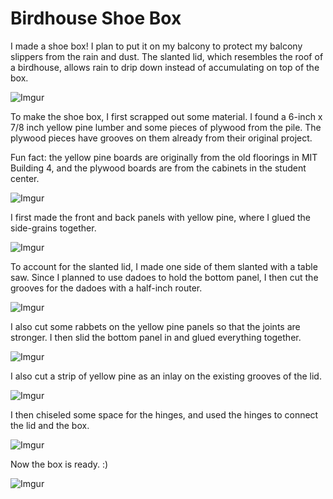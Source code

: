 # Birdhouse Shoe Box

I made a shoe box! I plan to put it on my balcony to protect my balcony slippers from the rain and dust. The slanted lid, which resembles the roof of a birdhouse, allows rain to drip down instead of accumulating on top of the box.

![Imgur](https://i.imgur.com/p5wy9Quh.jpg)

To make the shoe box, I first scrapped out some material. I found a 6-inch x 7/8 inch yellow pine lumber and some pieces of plywood from the pile. The plywood pieces have grooves on them already from their original project.

Fun fact: the yellow pine boards are originally from the old floorings in MIT Building 4, and the plywood boards are from the cabinets in the student center.

![Imgur](https://i.imgur.com/IP73bUih.jpg)

I first made the front and back panels with yellow pine, where I glued the side-grains together.

![Imgur](https://i.imgur.com/0ky0m4lh.jpg)

To account for the slanted lid, I made one side of them slanted with a table saw. Since I planned to use dadoes to hold the bottom panel, I then cut the grooves for the dadoes with a half-inch router.

![Imgur](https://i.imgur.com/mznArX4h.jpg)

I also cut some rabbets on the yellow pine panels so that the joints are stronger. I then slid the bottom panel in and glued everything together.

![Imgur](https://i.imgur.com/VCxRqfYh.jpg)

I also cut a strip of yellow pine as an inlay on the existing grooves of the lid.

![Imgur](https://i.imgur.com/Iin66Ubh.jpg)

I then chiseled some space for the hinges, and used the hinges to connect the lid and the box.

![Imgur](https://i.imgur.com/Vg1jlEMh.jpg)

Now the box is ready. :)

![Imgur](https://i.imgur.com/pUmXuwn.gif)
